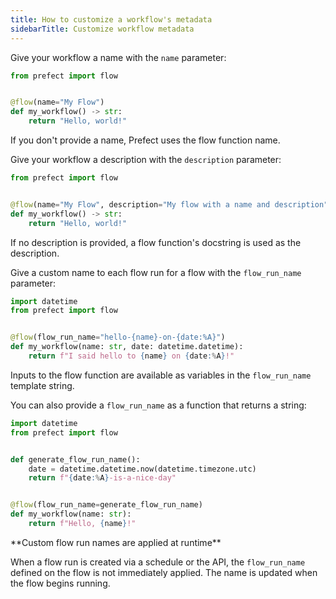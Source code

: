 ```yaml
---
title: How to customize a workflow's metadata
sidebarTitle: Customize workflow metadata
---
```


Give your workflow a name with the `name` parameter:

```python
from prefect import flow


@flow(name="My Flow")
def my_workflow() -> str:
    return "Hello, world!"
```

If you don't provide a name, Prefect uses the flow function name.

Give your workflow a description with the `description` parameter:

```python
from prefect import flow


@flow(name="My Flow", description="My flow with a name and description")
def my_workflow() -> str:
    return "Hello, world!"
```

If no description is provided, a flow function's docstring is used as the description.

Give a custom name to each flow run for a flow with the `flow_run_name` parameter:

```python
import datetime
from prefect import flow


@flow(flow_run_name="hello-{name}-on-{date:%A}")
def my_workflow(name: str, date: datetime.datetime):
    return f"I said hello to {name} on {date:%A}!"
```

Inputs to the flow function are available as variables in the `flow_run_name` template string.

You can also provide a `flow_run_name` as a function that returns a string:

```python
import datetime
from prefect import flow


def generate_flow_run_name():
    date = datetime.datetime.now(datetime.timezone.utc)
    return f"{date:%A}-is-a-nice-day"


@flow(flow_run_name=generate_flow_run_name)
def my_workflow(name: str):
    return f"Hello, {name}!"
```

<Info>
**Custom flow run names are applied at runtime**

When a flow run is created via a schedule or the API, the `flow_run_name` defined on the flow is not immediately applied. The name is updated when the flow begins running.
</Info>

